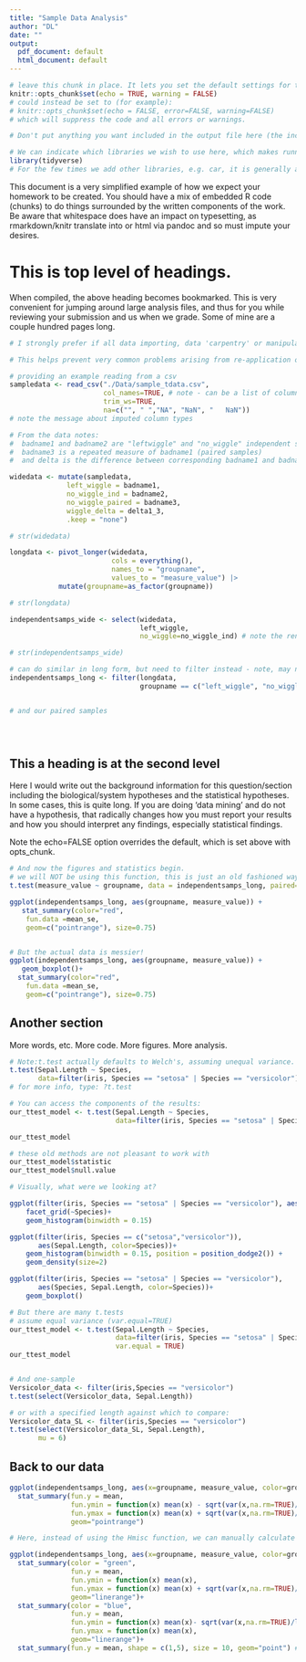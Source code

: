 ```yaml
---
title: "Sample Data Analysis"
author: "DL"
date: ""
output:
  pdf_document: default
  html_document: default
---
```


```r
# leave this chunk in place. It lets you set the default settings for the subsequent chunks of code. Read more in the markdown documentation and/or cheat sheet.
knitr::opts_chunk$set(echo = TRUE, warning = FALSE)
# could instead be set to (for example): 
# knitr::opts_chunk$set(echo = FALSE, error=FALSE, warning=FALSE)
# which will suppress the code and all errors or warnings.

# Don't put anything you want included in the output file here (the include option set to false)

# We can indicate which libraries we wish to use here, which makes running code in place (without knitting) a bit more convenient.
library(tidyverse)
# For the few times we add other libraries, e.g. car, it is generally a good idea to add them here.
```

This document is a very simplified example of how we expect your homework to be created. You should have a mix of embedded R code (chunks) to do things surrounded by the written components of the work. 
Be aware that whitespace does have an impact on typesetting, as rmarkdown/knitr translate into \latex or html via pandoc and so must impute your desires.

# This is top level of headings. 
When compiled, the above heading becomes bookmarked. This is very convenient for jumping around large analysis files, and thus for you while reviewing your submission and us when we grade. Some of mine are a couple hundred pages long.

```r
# I strongly prefer if all data importing, data 'carpentry' or manipulation (the good kind!) is done here or in a series of chunks at the top. In some cases, some additional calculations or creating of new dataframes could take place farther down, but those too should be consolidated. Raw data should NOT be edited in situ - i.e., if you have a few csv files with raw data, they should be left exactly as is and imported here. That way you have a record of exactly what modification/restructuring/calculated variables/etc. has been done to the data. There are a few exceptions to consider: Data that is very badly structured might be easiest to adjust in a spreadsheet. In that case, retain both the raw and restructured data, keep a detailed record of what was done to the data, and import the restructured file. 

# This helps prevent very common problems arising from re-application of calculations or modifications to data. Consider what happens if one variable needs to be converted from cm to m and you achieved that conversion in the data file itself, but then did it again the next day. Another common occurrence is having code which performs critical modification of a dataframe on line 1500 of your Rmd file, but you then work with that dataframe to fit a statistical model or make a figure on line 1100. While in your working environment, this can work as desired, but when you knit and make your report, it creates spurious results or fails.

# providing an example reading from a csv
sampledata <- read_csv("./Data/sample_tdata.csv",
                       col_names=TRUE, # note - can be a list of column names instead
                       trim_ws=TRUE,
                       na=c("", " ","NA", "NaN", "   NaN"))
# note the message about imputed column types

# From the data notes:
#  badname1 and badname2 are "leftwiggle" and "no_wiggle" independent samples
#  badname3 is a repeated measure of badname1 (paired samples)
#  and delta is the difference between corresponding badname1 and badname3

widedata <- mutate(sampledata, 
              left_wiggle = badname1, 
              no_wiggle_ind = badname2, 
              no_wiggle_paired = badname3,
              wiggle_delta = delta1_3, 
              .keep = "none")

# str(widedata)

longdata <- pivot_longer(widedata, 
                         cols = everything(),
                         names_to = "groupname", 
                         values_to = "measure_value") |>
            mutate(groupname=as_factor(groupname))

# str(longdata)

independentsamps_wide <- select(widedata, 
                                left_wiggle, 
                                no_wiggle=no_wiggle_ind) # note the rename !

# str(independentsamps_wide)

# can do similar in long form, but need to filter instead - note, may need to fix levels!
independentsamps_long <- filter(longdata, 
                                groupname == c("left_wiggle", "no_wiggle_ind"))


# and our paired samples


  
```

\newpage

## This a heading is at the second level
Here I would write out the background information for this question/section including the biological/system hypotheses and the statistical hypotheses. In some cases, this is quite long. If you are doing 'data mining' and do not have a hypothesis, that radically changes how you must report your results and how you should interpret any findings, especially statistical findings.

Note the echo=FALSE option overrides the default, which is set above with opts_chunk.
```r
# And now the figures and statistics begin.
# we will NOT be using this function, this is just an old fashioned way to do this
t.test(measure_value ~ groupname, data = independentsamps_long, paired=FALSE)

ggplot(independentsamps_long, aes(groupname, measure_value)) +
   stat_summary(color="red",
    fun.data =mean_se,
    geom=c("pointrange"), size=0.75) 


# But the actual data is messier!
ggplot(independentsamps_long, aes(groupname, measure_value)) +
   geom_boxplot()+
  stat_summary(color="red",
    fun.data =mean_se,
    geom=c("pointrange"), size=0.75) 
```

\newpage

## Another section
More words, etc. More code. More figures. More analysis.



```r

# Note:t.test actually defaults to Welch's, assuming unequal variance.
t.test(Sepal.Length ~ Species, 
       data=filter(iris, Species == "setosa" | Species == "versicolor"))
# for more info, type: ?t.test

# You can access the components of the results:
our_ttest_model <- t.test(Sepal.Length ~ Species, 
                          data=filter(iris, Species == "setosa" | Species == "versicolor"))

our_ttest_model 

# these old methods are not pleasant to work with
our_ttest_model$statistic
our_ttest_model$null.value

# Visually, what were we looking at?

ggplot(filter(iris, Species == "setosa" | Species == "versicolor"), aes(Sepal.Length))+
    facet_grid(~Species)+
    geom_histogram(binwidth = 0.15)

ggplot(filter(iris, Species == c("setosa","versicolor")),
       aes(Sepal.Length, color=Species))+
    geom_histogram(binwidth = 0.15, position = position_dodge2()) +
    geom_density(size=2) 

ggplot(filter(iris, Species == "setosa" | Species == "versicolor"), 
       aes(Species, Sepal.Length, color=Species))+
    geom_boxplot()

# But there are many t.tests
# assume equal variance (var.equal=TRUE)
our_ttest_model <- t.test(Sepal.Length ~ Species, 
                          data=filter(iris, Species == "setosa" | Species == "versicolor"),
                          var.equal = TRUE)
our_ttest_model 


# And one-sample
Versicolor_data <- filter(iris,Species == "versicolor")
t.test(select(Versicolor_data, Sepal.Length))

# or with a specified length against which to compare:
Versicolor_data_SL <- filter(iris,Species == "versicolor")
t.test(select(Versicolor_data_SL, Sepal.Length),
       mu = 6)

```

## Back to our data

```r


ggplot(independentsamps_long, aes(x=groupname, measure_value, color=groupname)) + theme_light()+
  stat_summary(fun.y = mean,
               fun.ymin = function(x) mean(x) - sqrt(var(x,na.rm=TRUE)/length(na.omit(x))),
               fun.ymax = function(x) mean(x) + sqrt(var(x,na.rm=TRUE)/length(na.omit(x))),
               geom="pointrange")
```


```r

# Here, instead of using the Hmisc function, we can manually calculate the y, ymin and ymax 

ggplot(independentsamps_long, aes(x=groupname, measure_value, color=groupname)) + theme_light()+
  stat_summary(color = "green",
               fun.y = mean,
               fun.ymin = function(x) mean(x),
               fun.ymax = function(x) mean(x) + sqrt(var(x,na.rm=TRUE)/length(na.omit(x))),
               geom="linerange")+  
  stat_summary(color = "blue",
               fun.y = mean,
               fun.ymin = function(x) mean(x)- sqrt(var(x,na.rm=TRUE)/length(na.omit(x))),
               fun.ymax = function(x) mean(x),
               geom="linerange")+
  stat_summary(fun.y = mean, shape = c(1,5), size = 10, geom="point") # can pass a list of shapes to loop over
```
